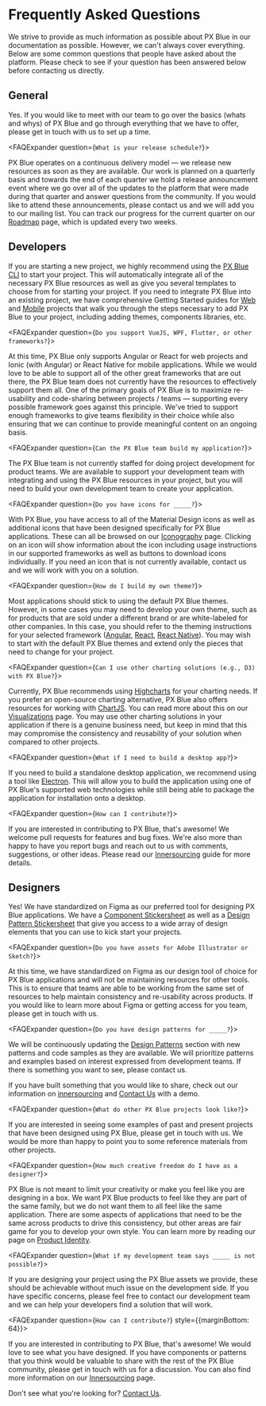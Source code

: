 
<!-- KEYWORDS: faq question answers -->

# Frequently Asked Questions

We strive to provide as much information as possible about PX Blue in our documentation as possible. However, we can't always cover everything. Below are some common questions that people have asked about the platform. Please check to see if your question has been answered below before contacting us directly.

## General

<div>
<FAQExpander question={`Can you provide our team with an overview of PX Blue?`}>

Yes. If you would like to meet with our team to go over the basics (whats and whys) of PX Blue and go through everything that we have to offer, please get in touch with us to set up a time.

</FAQExpander>

<FAQExpander question={`What is your release schedule?`}>

PX Blue operates on a continuous delivery model — we release new resources as soon as they are available. Our work is planned on a quarterly basis and towards the end of each quarter we hold a release announcement event where we go over all of the updates to the platform that were made during that quarter and answer questions from the community. If you would like to attend these announcements, please contact us and we will add you to our mailing list. You can track our progress for the current quarter on our [Roadmap](/roadmap) page, which is updated every two weeks.

</FAQExpander>
</div>

## Developers

<div>
<FAQExpander question={`How do I start a project?`}>

If you are starting a new project, we highly recommend using the [PX Blue CLI](/development/cli) to start your project. This will automatically integrate all of the necessary PX Blue resources as well as give you several templates to choose from for starting your project. If you need to integrate PX Blue into an existing project, we have comprehensive Getting Started guides for [Web](/development/frameworks-web/intro) and [Mobile](/development/frameworks-mobile/intro) projects that walk you through the steps necessary to add PX Blue to your project, including adding themes, components libraries, etc.

</FAQExpander>

<FAQExpander question={`Do you support VueJS, WPF, Flutter, or other frameworks?`}>

At this time, PX Blue only supports Angular or React for web projects and Ionic (with Angular) or React Native for mobile applications. While we would love to be able to support all of the other great frameworks that are out there, the PX Blue team does not currently have the resources to effectively support them all. One of the primary goals of PX Blue is to maximize re-usability and code-sharing between projects / teams — supporting every possible framework goes against this principle. We've tried to support enough frameworks to give teams flexibility in their choice while also ensuring that we can continue to provide meaningful content on an ongoing basis. 

</FAQExpander>

<FAQExpander question={`Can the PX Blue team build my application?`}>

The PX Blue team is not currently staffed for doing project development for product teams. We are available to support your development team with integrating and using the PX Blue resources in your project, but you will need to build your own development team to create your application.

</FAQExpander>

<FAQExpander question={`Do you have icons for _____?`}>

With PX Blue, you have access to all of the Material Design icons as well as additional icons that have been designed specifically for PX Blue applications. These can all be browsed on our [Iconography](/style/iconography) page. Clicking on an icon will show information about the icon including usage instructions in our supported frameworks as well as buttons to download icons individually. If you need an icon that is not currently available, contact us and we will work with you on a solution.

</FAQExpander>

<FAQExpander question={`How do I build my own theme?`}>

Most applications should stick to using the default PX Blue themes. However, in some cases you may need to develop your own theme, such as for products that are sold under a different brand or are white-labeled for other companies. In this case, you should refer to the theming instructions for your selected framework ([Angular](https://v7.material.angular.io/guide/theming), [React](https://material-ui.com/customization/theming/), [React Native](https://callstack.github.io/react-native-paper/theming.html)). You may wish to start with the default PX Blue themes and extend only the pieces that need to change for your project.

</FAQExpander>

<FAQExpander question={`Can I use other charting solutions (e.g., D3) with PX Blue?`}>

Currently, PX Blue recommends using [Highcharts](http://www.highcharts.com) for your charting needs. If you prefer an open-source charting alternative, PX Blue also offers resources for working with [ChartJS](https://www.chartjs.org/). You can read more about this on our [Visualizations](/patterns/visualizations) page. You may use other charting solutions in your application if there is a genuine business need, but keep in mind that this may compromise the consistency and reusability of your solution when compared to other projects.

</FAQExpander>

<FAQExpander question={`What if I need to build a desktop app?`}>

If you need to build a standalone desktop application, we recommend using a tool like [Electron](https://www.electronjs.org/). This will allow you to build the application using one of PX Blue's supported web technologies while still being able to package the application for installation onto a desktop.

</FAQExpander>

<FAQExpander question={`How can I contribute?`}>

If you are interested in contributing to PX Blue, that's awesome! We welcome pull requests for features and bug fixes. We're also more than happy to have you report bugs and reach out to us with comments, suggestions, or other ideas. Please read our [Innersourcing](/community/innersourcing) guide for more details.

</FAQExpander>
</div>


## Designers

<div>
<FAQExpander question={`Do you have any design assets for PX Blue?`}>

Yes! We have standardized on Figma as our preferred tool for designing PX Blue applications. We have a [Component Stickersheet](https://www.figma.com/community/file/852558784352181868) as well as a [Design Pattern Stickersheet](https://www.figma.com/community/file/926189711301522231) that give you access to a wide array of design elements that you can use to kick start your projects. 

</FAQExpander>

<FAQExpander question={`Do you have assets for Adobe Illustrator or Sketch?`}>

At this time, we have standardized on Figma as our design tool of choice for PX Blue applications and will not be maintaining resources for other tools. This is to ensure that teams are able to be working from the same set of resources to help maintain consistency and re-usability across products. If you would like to learn more about Figma or getting access for you team, please get in touch with us.

</FAQExpander>

<FAQExpander question={`Do you have design patterns for _____?`}>

We will be continuously updating the [Design Patterns](/patterns) section with new patterns and code samples as they are available. We will prioritize patterns and examples based on interest expressed from development teams. If there is something you want to see, please contact us.

If you have built something that you would like to share, check out our information on [innersourcing](/community/innersourcing) and [Contact Us](/community/contactus) with a demo.

</FAQExpander>

<FAQExpander question={`What do other PX Blue projects look like?`}>

If you are interested in seeing some examples of past and present projects that have been designed using PX Blue, please get in touch with us. We would be more than happy to point you to some reference materials from other projects.

</FAQExpander>

<FAQExpander question={`How much creative freedom do I have as a designer?`}>

PX Blue is not meant to limit your creativity or make you feel like you are designing in a box. We want PX Blue products to feel like they are part of the same family, but we do not want them to all feel like the same application. There are some aspects of applications that need to be the same across products to drive this consistency, but other areas are fair game for you to develop your own style. You can learn more by reading our page on [Product Identity](/design/project-identity).

</FAQExpander>

<FAQExpander question={`What if my development team says _____ is not possible?`}>

If you are designing your project using the PX Blue assets we provide, these should be achievable without much issue on the development side. If you have specific concerns, please feel free to contact our development team and we can help your developers find a solution that will work.

</FAQExpander>

<FAQExpander question={`How can I contribute?`} style={{marginBottom: 64}}>

If you are interested in contributing to PX Blue, that's awesome! We would love to see what you have designed. If you have components or patterns that you think would be valuable to share with the rest of the PX Blue community, please get in touch with us for a discussion. You can also find more information on our [Innersourcing](/community/innersourcing#how-we-innersource-new-features) page.

</FAQExpander>
</div>

Don't see what you're looking for? [Contact Us](/community/contactus).